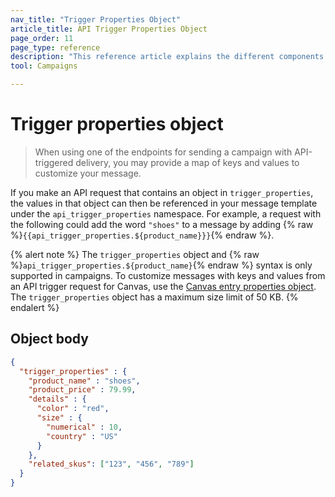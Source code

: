 ```yaml
---
nav_title: "Trigger Properties Object"
article_title: API Trigger Properties Object
page_order: 11
page_type: reference
description: "This reference article explains the different components of the trigger properties object."
tool: Campaigns

---
```


# Trigger properties object

> When using one of the endpoints for sending a campaign with API-triggered delivery, you may provide a map of keys and values to customize your message.

If you make an API request that contains an object in `trigger_properties`, the values in that object can then be referenced in your message template under the `api_trigger_properties` namespace. For example, a request with the following could add the word `"shoes"` to a message by adding {% raw %}`{{api_trigger_properties.${product_name}}}`{% endraw %}.

{% alert note %}
The `trigger_properties` object and {% raw %}`api_trigger_properties.${product_name}`{% endraw %} syntax is only supported in campaigns. To customize messages with keys and values from an API trigger request for Canvas, use the [Canvas entry properties object]({{site.baseurl}}/api/objects_filters/canvas_entry_properties_object/). The `trigger_properties` object has a maximum size limit of 50 KB.
{% endalert %}

## Object body

```json
{
  "trigger_properties" : {
    "product_name" : "shoes",
    "product_price" : 79.99,
    "details" : {
      "color" : "red",
      "size" : {
        "numerical" : 10,
        "country" : "US"
      }
    },
    "related_skus": ["123", "456", "789"]
  }
}
```


